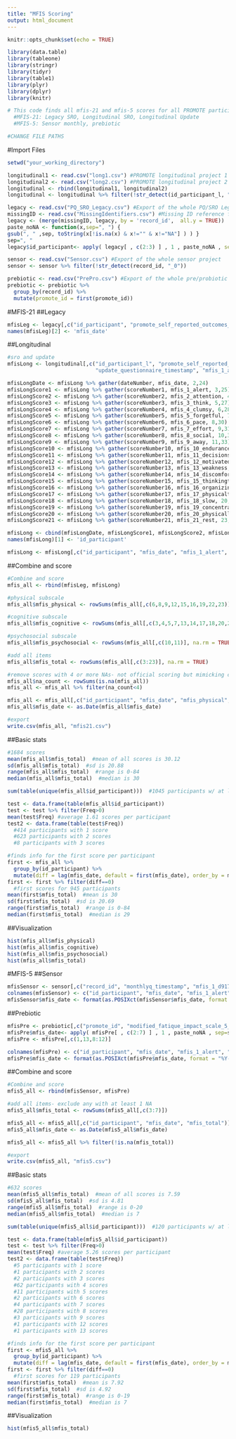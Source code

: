 ```yaml
---
title: "MFIS Scoring"
output: html_document
---
```


```r
knitr::opts_chunk$set(echo = TRUE)
```
```r
library(data.table)
library(tableone)
library(stringr)
library(tidyr)
library(table1)
library(plyr)
library(dplyr)
library(knitr)

# This code finds all mfis-21 and mfis-5 scores for all PROMOTE participants
  #MFIS-21: Legacy SRO, Longitudinal SRO, Longitudinal Update
  #MFIS-5: Sensor monthly, prebiotic

#CHANGE FILE PATHS

```

#Import Files
```r
setwd("your_working_directory")

longitudinal1 <- read.csv("long1.csv") #PROMOTE longitudinal project 1
longitudinal2 <- read.csv("long2.csv") #PROMOTE longitudinal project 2
longitudinal <- rbind(longitudinal1, longitudinal2)
longitudinal <- longitudinal %>% filter(!str_detect(id_participant_l, "_x"))

legacy <- read.csv("PQ_SRO_Legacy.csv") #Export of the whole PQ/SRO Legacy project
missingID <- read.csv("MissingIdentifiers.csv") #Missing ID reference file
legacy <- (merge(missingID, legacy, by = 'record_id',  all.y = TRUE))
paste_noNA <- function(x,sep=", ") {
gsub(", " ,sep, toString(x[!is.na(x) & x!="" & x!="NA"] ) ) }
sep=", "
legacy$id_participant<- apply( legacy[ , c(2:3) ] , 1 , paste_noNA , sep=sep)

sensor <- read.csv("Sensor.csv") #Export of the whole sensor project
sensor <- sensor %>% filter(!str_detect(record_id, "_0"))

prebiotic <- read.csv("PrePro.csv") #Export of the whole pre/probiotic project
prebiotic <- prebiotic %>%
  group_by(record_id) %>%
  mutate(promote_id = first(promote_id))


```

#MFIS-21
##Legacy
```r
mfisLeg <- legacy[,c("id_participant", "promote_self_reported_outcomes_timestamp", "mfis_1_alert", "mfis_2_attention", "mfis_3_think", "mfis_4_clumsy", "mfis_5_forgetful", "mfis_6_pace", "mfis_7_effort", "mfis_8_social", "mfis_9_away", "mfis_10_endurance", "mfis_11_decisions", "mfis_12_motivated", "mfis_13_weakness", "mfis_14_discomfort", "mfis_15_thinkingtasks", "mfis_16_organizing", "mfis_17_physicaltasks", "mfis_18_slow", "mfis_19_concentration", "mfis_20_physicallimit", "mfis_21_rest")]
names(mfisLeg)[2] <- 'mfis_date'

```

##Longitudinal
```r
#sro and update
mfisLong <- longitudinal[,c("id_participant_l", "promote_self_reported_outcomes_timestamp", "mfis_1_alert", "mfis_2_attention", "mfis_3_think", "mfis_4_clumsy", "mfis_5_forgetful", "mfis_6_pace", "mfis_7_effort", "mfis_8_social", "mfis_9_away", "mfis_10_endurance", "mfis_11_decisions", "mfis_12_motivated", "mfis_13_weakness", "mfis_14_discomfort", "mfis_15_thinkingtasks", "mfis_16_organizing", "mfis_17_physicaltasks", "mfis_18_slow", "mfis_19_concentration", "mfis_20_physicallimit", "mfis_21_rest",
                            "update_questionnaire_timestamp", "mfis_1_alert_a09009", "mfis_2_attention_240a6d", "mfis_3_think_0e5faa", "mfis_4_clumsy_7a36ec", "mfis_5_forgetful_d1ca7b", "mfis_6_pace_c52819", "mfis_7_effort_251423", "mfis_8_social_3966d9", "mfis_9_away_6582eb", "mfis_10_endurance_0af731", "mfis_11_decisions_51dc8d", "mfis_12_motivated_9ff989", "mfis_13_weakness_ff3d7e", "mfis_14_discomfort_4b9cfa", "mfis_15_thinkingtasks_d15a55", "mfis_16_organizing_229b1f", "mfis_17_physicaltasks_8a7d20", "mfis_18_slow_7e7753", "mfis_19_concentration_6fd272", "mfis_20_physicallimit_af05c8", "mfis_21_rest_dc44f0")]

mfisLongDate <- mfisLong %>% gather(dateNumber, mfis_date, 2,24)
mfisLongScore1 <- mfisLong %>% gather(scoreNumber1, mfis_1_alert, 3,25)
mfisLongScore2 <- mfisLong %>% gather(scoreNumber2, mfis_2_attention, 4,26)
mfisLongScore3 <- mfisLong %>% gather(scoreNumber3, mfis_3_think, 5,27)
mfisLongScore4 <- mfisLong %>% gather(scoreNumber4, mfis_4_clumsy, 6,28)
mfisLongScore5 <- mfisLong %>% gather(scoreNumber5, mfis_5_forgetful, 7,29)
mfisLongScore6 <- mfisLong %>% gather(scoreNumber6, mfis_6_pace, 8,30)
mfisLongScore7 <- mfisLong %>% gather(scoreNumber7, mfis_7_effort, 9,31)
mfisLongScore8 <- mfisLong %>% gather(scoreNumber8, mfis_8_social, 10,32)
mfisLongScore9 <- mfisLong %>% gather(scoreNumber9, mfis_9_away, 11,33)
mfisLongScore10 <- mfisLong %>% gather(scoreNumber10, mfis_10_endurance, 12,34)
mfisLongScore11 <- mfisLong %>% gather(scoreNumber11, mfis_11_decisions, 13,35)
mfisLongScore12 <- mfisLong %>% gather(scoreNumber12, mfis_12_motivated, 14,36)
mfisLongScore13 <- mfisLong %>% gather(scoreNumber13, mfis_13_weakness, 15,37)
mfisLongScore14 <- mfisLong %>% gather(scoreNumber14, mfis_14_discomfort, 16,38)
mfisLongScore15 <- mfisLong %>% gather(scoreNumber15, mfis_15_thinkingtasks, 17,39)
mfisLongScore16 <- mfisLong %>% gather(scoreNumber16, mfis_16_organizing, 18,40)
mfisLongScore17 <- mfisLong %>% gather(scoreNumber17, mfis_17_physicaltasks, 19,41)
mfisLongScore18 <- mfisLong %>% gather(scoreNumber18, mfis_18_slow, 20,42)
mfisLongScore19 <- mfisLong %>% gather(scoreNumber19, mfis_19_concentration, 21,43)
mfisLongScore20 <- mfisLong %>% gather(scoreNumber20, mfis_20_physicallimit, 22,44)
mfisLongScore21 <- mfisLong %>% gather(scoreNumber21, mfis_21_rest, 23,45)

mfisLong <- cbind(mfisLongDate, mfisLongScore1, mfisLongScore2, mfisLongScore3, mfisLongScore4, mfisLongScore5, mfisLongScore6, mfisLongScore7, mfisLongScore8, mfisLongScore9, mfisLongScore10, mfisLongScore11, mfisLongScore12, mfisLongScore13, mfisLongScore14, mfisLongScore15, mfisLongScore16, mfisLongScore17, mfisLongScore18, mfisLongScore19, mfisLongScore20, mfisLongScore21)
names(mfisLong)[1] <- 'id_participant'

mfisLong <- mfisLong[,c("id_participant", "mfis_date", "mfis_1_alert", "mfis_2_attention", "mfis_3_think", "mfis_4_clumsy", "mfis_5_forgetful", "mfis_6_pace", "mfis_7_effort", "mfis_8_social", "mfis_9_away", "mfis_10_endurance", "mfis_11_decisions", "mfis_12_motivated", "mfis_13_weakness", "mfis_14_discomfort", "mfis_15_thinkingtasks", "mfis_16_organizing", "mfis_17_physicaltasks", "mfis_18_slow", "mfis_19_concentration", "mfis_20_physicallimit", "mfis_21_rest")]

```

##Combine and score
```r
#Combine and score
mfis_all <- rbind(mfisLeg, mfisLong)

#physical subscale
mfis_all$mfis_physical <- rowSums(mfis_all[,c(6,8,9,12,15,16,19,22,23)], na.rm = TRUE)

#cognitive subscale
mfis_all$mfis_cognitive <- rowSums(mfis_all[,c(3,4,5,7,13,14,17,18,20,21)], na.rm = TRUE)

#psychosocial subscale
mfis_all$mfis_psychosocial <- rowSums(mfis_all[,c(10,11)], na.rm = TRUE)

#add all items
mfis_all$mfis_total <- rowSums(mfis_all[,c(3:23)], na.rm = TRUE)

#remove scores with 4 or more NAs- not official scoring but mimicking cesd scoring principles
mfis_all$na_count <- rowSums(is.na(mfis_all))
mfis_all <- mfis_all %>% filter(na_count<4)

mfis_all <- mfis_all[,c("id_participant", "mfis_date", "mfis_physical", "mfis_cognitive", "mfis_psychosocial", "mfis_total")]
mfis_all$mfis_date <- as.Date(mfis_all$mfis_date)

#export
write.csv(mfis_all, "mfis21.csv")

```

##Basic stats
```r
#1684 scores
mean(mfis_all$mfis_total)  #mean of all scores is 30.12
sd(mfis_all$mfis_total)  #sd is 20.88
range(mfis_all$mfis_total)  #range is 0-84
median(mfis_all$mfis_total)  #median is 30

sum(table(unique(mfis_all$id_participant)))  #1045 participants w/ at least 1 score

test <- data.frame(table(mfis_all$id_participant))
test <- test %>% filter(Freq>0)
mean(test$Freq) #average 1.61 scores per participant
test2 <- data.frame(table(test$Freq))
  #414 participants with 1 score
  #623 participants with 2 scores
  #8 participants with 3 scores

#finds info for the first score per participant
first <- mfis_all %>%
  group_by(id_participant) %>%
  mutate(diff = lag(mfis_date, default = first(mfis_date), order_by = mfis_date) - mfis_date)
first <- first %>% filter(diff==0)
  #first scores for 945 participants
mean(first$mfis_total)  #mean is 30
sd(first$mfis_total)  #sd is 20.69
range(first$mfis_total)  #range is 0-84
median(first$mfis_total)  #median is 29

```

##Visualization
```r
hist(mfis_all$mfis_physical)
hist(mfis_all$mfis_cognitive)
hist(mfis_all$mfis_psychosocial)
hist(mfis_all$mfis_total)

```

#MFIS-5
##Sensor
```r
mfisSensor <- sensor[,c("record_id", "monthlyq_timestamp", "mfis_1_d9173d", "mfis_2_d71f66", "mfis_3_8c1a00", "mfis_4_89f111", "mfis_5_d8acb1")]
colnames(mfisSensor) <- c("id_participant", "mfis_date", "mfis_1_alert", "mfis_9_away", "mfis_10_endurance", "mfis_17_physicaltasks", "mfis_19_concentration")
mfisSensor$mfis_date <- format(as.POSIXct(mfisSensor$mfis_date, format = "%Y-%m-%d %H:%M:%S"), "%Y-%m-%d")


```

##Prebiotic
```r
mfisPre <- prebiotic[,c("promote_id", "modified_fatique_impact_scale_5_items_mfis5_timestamp", "v1_survey_timestamp", "v2_survey_timestamp", "v3_survey_timestamp", "v4_survey_timestamp", "v5_survey_timestamp", "i_have_been_less_alert", "i_have_been_limited_in_my", "i_have_had_trouble_maintai", "i_have_been_less_able_to_c", "i_have_had_trouble_concent")]
mfisPre$mfis_date<- apply( mfisPre[ , c(2:7) ] , 1 , paste_noNA , sep=sep)
mfisPre <- mfisPre[,c(1,13,8:12)]

colnames(mfisPre) <- c("id_participant", "mfis_date", "mfis_1_alert", "mfis_9_away", "mfis_10_endurance", "mfis_17_physicaltasks", "mfis_19_concentration")
mfisPre$mfis_date <- format(as.POSIXct(mfisPre$mfis_date, format = "%Y-%m-%d %H:%M"), "%Y-%m-%d")

```

##Combine and score
```r
#Combine and score
mfis5_all <- rbind(mfisSensor, mfisPre)

#add all items- exclude any with at least 1 NA
mfis5_all$mfis_total <- rowSums(mfis5_all[,c(3:7)])

mfis5_all <- mfis5_all[,c("id_participant", "mfis_date", "mfis_total")]
mfis5_all$mfis_date <- as.Date(mfis5_all$mfis_date)

mfis5_all <- mfis5_all %>% filter(!is.na(mfis_total))

#export
write.csv(mfis5_all, "mfis5.csv")

```

##Basic stats
```r
#632 scores
mean(mfis5_all$mfis_total)  #mean of all scores is 7.59
sd(mfis5_all$mfis_total)  #sd is 4.81
range(mfis5_all$mfis_total)  #range is 0-20
median(mfis5_all$mfis_total)  #median is 7

sum(table(unique(mfis5_all$id_participant)))  #120 participants w/ at least 1 score

test <- data.frame(table(mfis5_all$id_participant))
test <- test %>% filter(Freq>0)
mean(test$Freq) #average 5.26 scores per participant
test2 <- data.frame(table(test$Freq))
  #5 participants with 1 score
  #1 participants with 2 scores
  #2 participants with 3 scores
  #62 participants with 4 scores
  #11 participants with 5 scores
  #2 participants with 6 scores
  #4 participants with 7 scores
  #28 participants with 8 scores
  #3 participants with 9 scores
  #1 participants with 12 scores
  #1 participants with 13 scores

#finds info for the first score per participant
first <- mfis5_all %>%
  group_by(id_participant) %>%
  mutate(diff = lag(mfis_date, default = first(mfis_date), order_by = mfis_date) - mfis_date)
first <- first %>% filter(diff==0)
  #first scores for 119 participants
mean(first$mfis_total)  #mean is 7.92
sd(first$mfis_total)  #sd is 4.92
range(first$mfis_total)  #range is 0-19
median(first$mfis_total)  #median is 7

```

##Visualization
```r
hist(mfis5_all$mfis_total)

```




